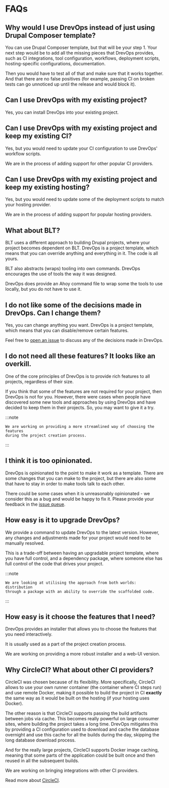 # FAQs

## Why would I use DrevOps instead of just using Drupal Composer template?

You can use Drupal Composer template, but that will be your step 1. Your next
step would be to add all the missing pieces that DrevOps provides, such as CI
integrations, tool configuration, workflows, deployment scripts,
hosting-specific configurations, documentation.

Then you would have to test all of that and make sure that it works together.
And that there are no false positives (for example, passing CI on broken tests
can go unnoticed up until the release and would block it).

## Can I use DrevOps with my existing project?

Yes, you can install DrevOps into your existing project.

## Can I use DrevOps with my existing project and keep my existing CI?

Yes, but you would need to update your CI configuration to use DrevOps'
workflow scripts.

We are in the process of adding support for other popular CI providers.

## Can I use DrevOps with my existing project and keep my existing hosting?

Yes, but you would need to update some of the deployment scripts to match your
hosting provider.

We are in the process of adding support for popular hosting providers.

## What about BLT?

BLT uses a different approach to building Drupal projects, where your project
becomes dependent on BLT. DrevOps is a project template, which means that you
can override anything and everything in it. The code is all yours.

BLT also abstracts (wraps) tooling into own commands. DrevOps encourages the use
of tools the way it was designed.

DrevOps does provide an Ahoy command file to wrap some the tools to use locally,
but you do not have to use it.

## I do not like some of the decisions made in DrevOps. Can I change them?

Yes, you can change anything you want. DrevOps is a project template, which
means that you can disable/remove certain features.

Feel free to [open an issue](https://github.com/drevops/scaffold/issues) to
discuss any of the decisions made in DrevOps.

## I do not need all these features? It looks like an overkill.

One of the core principles of DrevOps is to provide
rich features to all projects, regardless of their size.

If you think that some of the features are not required for your project, then
DrevOps is not for you. However, there were cases when people have discovered
some new tools and approaches by using DrevOps and have decided to keep them
in their projects. So, you may want to give it a try.

:::note

    We are working on providing a more streamlined way of choosing the features
    during the project creation process.

:::

## I think it is too opinionated.

DrevOps is opinionated to the point to make it work as a template. There are
some changes that you can make to the project, but there are also some that have
to stay in order to make tools talk to each other.

There could be some cases when it is unreasonably opinionated - we consider this
as a bug and would be happy to fix it. Please provide your feedback in the
[issue queue](https://github.com/drevops/scaffold/issues).

## How easy is it to upgrade DrevOps?

We provide a command to update DrevOps to the latest version. However, any
changes and adjustments made for your project would need to be manually
resolved.

This is a trade-off between having an upgradable project template, where you
have full control, and a dependency package, where someone else has full control
of the code that drives your project.

:::note

    We are looking at utilising the approach from both worlds: distribution
    through a package with an ability to override the scaffolded code.

:::

## How easy is it choose the features that I need?

DrevOps provides an installer that allows you to choose the features that you
need interactively.

It is usually used as a part of the project creation process.

We are working on providing a more robust installer and a web-UI version.

## Why CircleCI? What about other CI providers?

CircleCI was chosen because of its flexibility. More specifically, CircleCI
allows to use your own runner container (the container where CI steps run) and
use remote Docker, making it possible to build the project in CI **exactly** the
same way as it would be built on the hosting (if your hosting uses Docker).

The other reason is that CircleCI supports passing the build artifacts between
jobs via cache. This becomes really powerful on large consumer sites, where
building the project takes a long time. DrevOps mitigates this by providing
a CI configuration used to download and cache the database overnight and use this
cache for all the builds during the day, skipping the long database download
process.

And for the really large projects, CircleCI supports Docker image caching,
meaning that some parts of the application could be built once and then reused
in all the subsequent builds.

We are working on bringing integrations with other CI providers.

Read more about [CircleCI](../integrations/ci/circleci.mdx).
